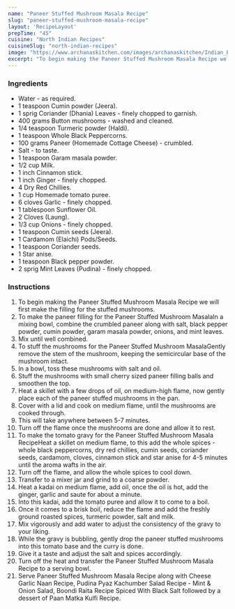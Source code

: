 ---
name: "Paneer Stuffed Mushroom Masala Recipe"
slug: "paneer-stuffed-mushroom-masala-recipe"
layout: 'RecipeLayout'
prepTime: "45"
cuisine: "North Indian Recipes"
cuisineSlug: "north-indian-recipes"
image: "https://www.archanaskitchen.com/images/archanaskitchen/Indian_Breakfast_Tiffins/Paneer_Stuffed_Mushrooms_in_Makhani_Gravy_1_1600.jpg"
excerpt: "To begin making the Paneer Stuffed Mushroom Masala Recipe we will first make the filling for the stuffed mushrooms"
---

### Ingredients

- Water - as required.
- 1 teaspoon Cumin powder (Jeera).
- 1 sprig Coriander (Dhania) Leaves - finely chopped to garnish.
- 400 grams Button mushrooms - washed and cleaned.
- 1/4 teaspoon Turmeric powder (Haldi).
- 1 teaspoon Whole Black Peppercorns.
- 100 grams Paneer (Homemade Cottage Cheese) - crumbled.
- Salt - to taste.
- 1 teaspoon Garam masala powder.
- 1/2 cup Milk.
- 1 inch Cinnamon stick.
- 1 inch Ginger - finely chopped.
- 4 Dry Red Chillies.
- 1 cup Homemade tomato puree.
- 6 cloves Garlic - finely chopped.
- 1 tablespoon Sunflower Oil.
- 2 Cloves (Laung).
- 1/3 cup Onions - finely chopped.
- 1 teaspoon Cumin seeds (Jeera).
- 1 Cardamom (Elaichi) Pods/Seeds.
- 1 teaspoon Coriander seeds.
- 1 Star anise.
- 1 teaspoon Black pepper powder.
- 2 sprig Mint Leaves (Pudina) - finely chopped.

### Instructions

1. To begin making the Paneer Stuffed Mushroom Masala Recipe we will first make the filling for the stuffed mushrooms.
1. To make the paneer filling for the Paneer Stuffed Mushroom MasalaIn a mixing bowl, combine the crumbled paneer along with salt, black pepper powder, cumin powder, garam masala powder, onions, and mint leaves.
1. Mix until well combined.
1. To stuff the mushrooms for the Paneer Stuffed Mushroom MasalaGently remove the stem of the mushroom, keeping the semicircular base of the mushroom intact.
1. In a bowl, toss these mushrooms with salt and oil.
1. Stuff the mushrooms with small cherry sized paneer filling balls and smoothen the top.
1. Heat a skillet with a few drops of oil, on medium-high flame, now gently place each of the paneer stuffed mushrooms in the pan.
1. Cover with a lid and cook on medium flame, until the mushrooms are cooked through.
1. This will take anywhere between 5-7 minutes.
1. Turn off the flame once the mushrooms are done and allow it to rest.
1. To make the tomato gravy for the Paneer Stuffed Mushroom Masala RecipeHeat a skillet on medium flame, to this add the whole spices - whole black peppercorns, dry red chillies, cumin seeds, coriander seeds, cardamom, cloves, cinnamon stick and star anise for 4-5 minutes until the aroma wafts in the air.
1. Turn off the flame, and allow the whole spices to cool down.
1. Transfer to a mixer jar and grind to a coarse powder.
1. Heat a kadai on medium flame, add oil, once the oil is hot, add the ginger, garlic and saute for about a minute.
1. Into this kadai, add the tomato puree and allow it to come to a boil.
1. Once it comes to a brisk boil, reduce the flame and add the freshly ground roasted spices, turmeric powder, salt and milk.
1. Mix vigorously and add water to adjust the consistency of the gravy to your liking.
1. While the gravy is bubbling, gently drop the paneer stuffed mushrooms into this tomato base and the curry is done.
1. Give it a taste and adjust the salt and spices accordingly.
1. Turn off the heat and transfer the Paneer Stuffed Mushroom Masala Recipe to a serving bowl.
1. Serve Paneer Stuffed Mushroom Masala Recipe along with Cheese Garlic Naan Recipe, Pudina Pyaz Kachumber Salad Recipe - Mint & Onion Salad, Boondi Raita Recipe Spiced With Black Salt followed by a dessert of Paan Matka Kulfi Recipe.
